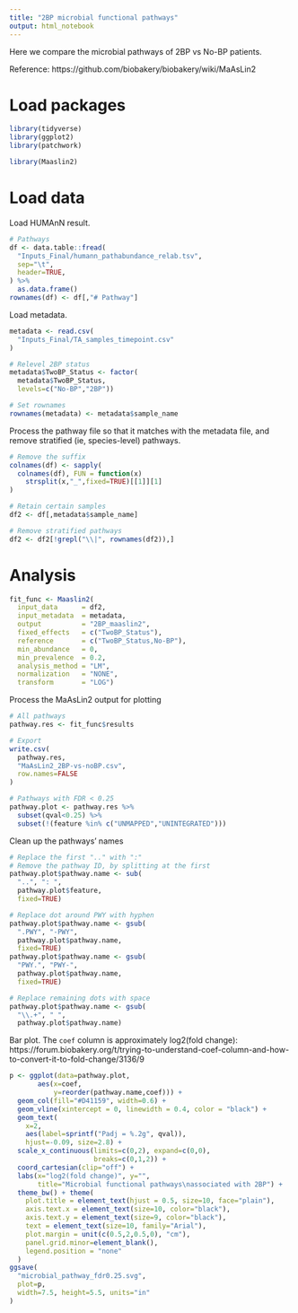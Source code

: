 ```yaml
---
title: "2BP microbial functional pathways"
output: html_notebook
---
```


Here we compare the microbial pathways of 2BP vs No-BP patients.

Reference: https://github.com/biobakery/biobakery/wiki/MaAsLin2

# Load packages

```r
library(tidyverse)
library(ggplot2)
library(patchwork)

library(Maaslin2)
```

# Load data

Load HUMAnN result.

```r
# Pathways
df <- data.table::fread(
  "Inputs_Final/humann_pathabundance_relab.tsv",
  sep="\t",
  header=TRUE,
) %>%
  as.data.frame()
rownames(df) <- df[,"# Pathway"]
```

Load metadata.

```r
metadata <- read.csv(
  "Inputs_Final/TA_samples_timepoint.csv"
)

# Relevel 2BP status
metadata$TwoBP_Status <- factor(
  metadata$TwoBP_Status,
  levels=c("No-BP","2BP"))

# Set rownames
rownames(metadata) <- metadata$sample_name
```

Process the pathway file so that it matches with the metadata file, and remove
stratified (ie, species-level) pathways.

```r
# Remove the suffix
colnames(df) <- sapply(
  colnames(df), FUN = function(x)
    strsplit(x,"_",fixed=TRUE)[[1]][1]
)

# Retain certain samples
df2 <- df[,metadata$sample_name]

# Remove stratified pathways
df2 <- df2[!grepl("\\|", rownames(df2)),]
```

# Analysis

```r
fit_func <- Maaslin2(
  input_data      = df2,
  input_metadata  = metadata, 
  output          = "2BP_maaslin2", 
  fixed_effects   = c("TwoBP_Status"),
  reference       = c("TwoBP_Status,No-BP"),
  min_abundance   = 0,
  min_prevalence  = 0.2,
  analysis_method = "LM",
  normalization   = "NONE",
  transform       = "LOG")
```

Process the MaAsLin2 output for plotting

```r
# All pathways
pathway.res <- fit_func$results

# Export
write.csv(
  pathway.res,
  "MaAsLin2_2BP-vs-noBP.csv",
  row.names=FALSE
)

# Pathways with FDR < 0.25
pathway.plot <- pathway.res %>%
  subset(qval<0.25) %>%
  subset(!(feature %in% c("UNMAPPED","UNINTEGRATED")))
```

Clean up the pathways' names

```r
# Replace the first ".." with ":"
# Remove the pathway ID, by splitting at the first 
pathway.plot$pathway.name <- sub(
  "..", ": ",
  pathway.plot$feature,
  fixed=TRUE)

# Replace dot around PWY with hyphen
pathway.plot$pathway.name <- gsub(
  ".PWY", "-PWY",
  pathway.plot$pathway.name,
  fixed=TRUE)
pathway.plot$pathway.name <- gsub(
  "PWY.", "PWY-",
  pathway.plot$pathway.name,
  fixed=TRUE)

# Replace remaining dots with space
pathway.plot$pathway.name <- gsub(
  "\\.+", " ",
  pathway.plot$pathway.name)
```

Bar plot. The `coef` column is approximately log2(fold change): https://forum.biobakery.org/t/trying-to-understand-coef-column-and-how-to-convert-it-to-fold-change/3136/9

```r
p <- ggplot(data=pathway.plot,
       aes(x=coef,
           y=reorder(pathway.name,coef))) +
  geom_col(fill="#D41159", width=0.6) +
  geom_vline(xintercept = 0, linewidth = 0.4, color = "black") +
  geom_text(
    x=2,
    aes(label=sprintf("Padj = %.2g", qval)),
    hjust=-0.09, size=2.8) +
  scale_x_continuous(limits=c(0,2), expand=c(0,0),
                     breaks=c(0,1,2)) +
  coord_cartesian(clip="off") +
  labs(x="log2(fold change)", y="",
       title="Microbial functional pathways\nassociated with 2BP") +
  theme_bw() + theme(
    plot.title = element_text(hjust = 0.5, size=10, face="plain"),
    axis.text.x = element_text(size=10, color="black"),
    axis.text.y = element_text(size=9, color="black"),
    text = element_text(size=10, family="Arial"),
    plot.margin = unit(c(0.5,2,0.5,0), "cm"),
    panel.grid.minor=element_blank(),
    legend.position = "none"
  )
ggsave(
  "microbial_pathway_fdr0.25.svg",
  plot=p,
  width=7.5, height=5.5, units="in"
)
```

